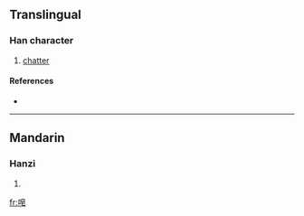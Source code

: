 ==Translingual==

===Han character===
{{Han char|rn=30|rad=口|as=07|sn=10|four=|canj=口竹日心 (RHAP)}}

# [[chatter]]

====References====
* {{Han ref|kx=0193.051|hdz=10631.080|uh=5523|ud=21795}}

----

==Mandarin==

===Hanzi===
{{cmn-hanzi|pin=[[zào]] ([[zao4]])|wg=tsao<sup>4</sup>}}

# {{defn|Mandarin}}

[[fr:唣]]